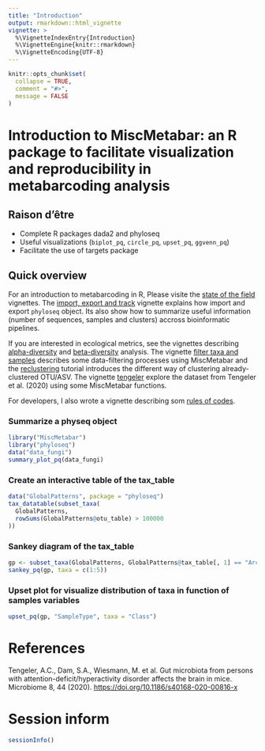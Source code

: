 ```yaml
---
title: "Introduction"
output: rmarkdown::html_vignette
vignette: >
  %\VignetteIndexEntry{Introduction}
  %\VignetteEngine{knitr::rmarkdown}
  %\VignetteEncoding{UTF-8}
---
```



```r
knitr::opts_chunk$set(
  collapse = TRUE,
  comment = "#>",
  message = FALSE
)
```

# Introduction to MiscMetabar: an R package to facilitate visualization and reproducibility in metabarcoding analysis

## Raison d'être

- Complete R packages dada2 and phyloseq
- Useful visualizations (`biplot_pq`, `circle_pq`, `upset_pq`, `ggvenn_pq`) 
- Facilitate the use of targets package

## Quick overview

For an introduction to metabarcoding in R, Please visite the [state of the field](https://adrientaudiere.github.io/MiscMetabar/articles/states_of_fields_in_R.html) vignettes. The [import, export and track](https://adrientaudiere.github.io/MiscMetabar/articles/import_export_track.html) vignette explains how import and export `phyloseq` object. Its also show how to summarize useful information (number of sequences, samples and clusters) accross bioinformatic pipelines. 
 
If you are interested in ecological metrics, see the vignettes describing [alpha-diversity](https://adrientaudiere.github.io/MiscMetabar/articles/alpha-div.html) and [beta-diversity](https://adrientaudiere.github.io/MiscMetabar/articles/beta-div.html) analysis. 
The vignette [filter taxa and samples](https://adrientaudiere.github.io/MiscMetabar/articles/filter.html) describes some data-filtering processes using MiscMetabar and the [reclustering](https://adrientaudiere.github.io/MiscMetabar/articles/Reclustering.html) tutorial introduces the different way of clustering already-clustered OTU/ASV. The vignette [tengeler](https://adrientaudiere.github.io/MiscMetabar/articles/tengeler.html) explore the dataset from Tengeler et al. (2020) using some MiscMetabar functions.

For developers, I also wrote a vignette describing som [rules of codes](https://adrientaudiere.github.io/MiscMetabar/articles/Rules.html). 

### Summarize a physeq object

```r
library("MiscMetabar")
library("phyloseq")
data("data_fungi")
summary_plot_pq(data_fungi)
```


### Create an interactive table of the tax_table

```r
data("GlobalPatterns", package = "phyloseq")
tax_datatable(subset_taxa(
  GlobalPatterns,
  rowSums(GlobalPatterns@otu_table) > 100000
))
```

### Sankey diagram of the tax_table

```r
gp <- subset_taxa(GlobalPatterns, GlobalPatterns@tax_table[, 1] == "Archaea")
sankey_pq(gp, taxa = c(1:5))
```


### Upset plot for visualize distribution of taxa in function of samples variables

```r
upset_pq(gp, "SampleType", taxa = "Class")
```


# References

Tengeler, A.C., Dam, S.A., Wiesmann, M. et al. Gut microbiota from persons with attention-deficit/hyperactivity disorder affects the brain in mice. Microbiome 8, 44 (2020). <https://doi.org/10.1186/s40168-020-00816-x>


# Session inform

```r
sessionInfo()
```
